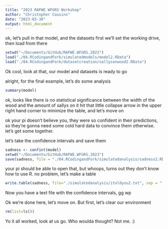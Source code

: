 ```yaml
---
title: "2023 RAFWE WFGRS Workshop"
author: "Christopher Cousins"
date: "2023-03-30"
output: html_document
---
```



ok, let's pull in that model, and the datasets
first we'll set the working drive, then load from there
```r
setwd("~/Documents/GitHub/RAFWE.WFGRS.2023")
load("./04.RCodingandFork/simulatedmodels/model2.RData")
load("./04.RCodingandFork/datasetcreation/sallysonwood2.RData")
```
Ok cool, look at that, our model and datasets is ready to go

alright, for the final example, let's do some analysis
```r
summary(model)
```
ok, looks like there is no statistical significance between the width of the wood and the amount of sallys on it
hit that little collapse arrow in the upper right hand corner to minimize the table, and let's move on

ok your pi doesn't believe you, they were so confident in their predictions, so they're gonna need some cold hard data to convince them otherwise. let's get some together.

let's take the confidence intervals and save them
```r
sadness <- confint(model)
setwd("~/Documents/GitHub/RAFWE.WFGRS.2023")
save(sadness, file = "./04.RCodingandFork/simulatedanalysis/sadness2.RData")
```

your pi should be able to open that, but whoops, turns out they don't know how to use R. no problem, let's make a table
```r
write.table(sadness, file="./simulatedanalysis/itoldyou2.txt", sep = ",", quote = FALSE)
```
Now you have a text file with the confidence intervals, gg wp

Ok we're done here, let's move on. But first, let's clear our environment
```r
rm(list=ls())
```

Yo it all worked, look at us go. 
Who woulda thought?
Not me. :)
